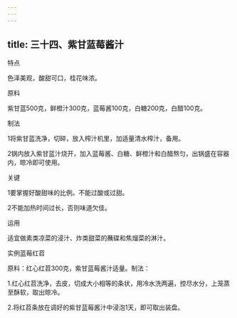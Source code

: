 ```yaml
---
---
---
```

title: 三十四、紫甘蓝莓酱汁
---






特点

色泽美观，酸甜可口，桂花味浓。

原料

紫甘蓝500克，鲜橙汁300克，蓝莓酱100克，白糖200克，白醋100克。

制法

1将紫甘蓝洗净，切碎，放入榨汁机里，加适量清水榨汁，备用。

2锅内放入紫甘蓝汁烧开，加入蓝莓酱、白糖、鲜橙汁和白醋熬匀，出锅盛在容器内，晾冷即可使用。

关键

1要掌握好酸甜味的比例。不能过酸或过甜。

2不能加热时间过长，否则味道欠佳。

运用

适宜做素类凉菜的浸汁、炸类甜菜的蘸碟和焦熘菜的淋汁。



实例蓝莓红苕

原料：红心红苕300克，紫甘蓝莓酱汁适量。制法：

1.红心红苕洗净，去皮，切成大小相等的条状，用冷水洗两遍，控尽水分，上笼蒸至酥软，取出晾冷。

2.将红苕条放在调好的紫甘蓝莓酱汁中浸泡1天，即可取出装盘。